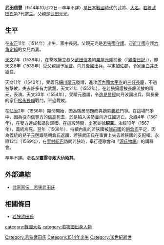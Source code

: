 {{unreferenced|time=2016-09-25T06:25:42+00:00}}
{{日本武士
|名稱= 武田 信豐
|圖片名稱= 
|圖片大小= 
|圖片說明= 
|時代= [[日本戰國時代|日本戰國時代]]
|出生日期= [[永正|永正]]11年10月5日（1514年10月22日）
|出生地點= 
|逝世日期= 不詳
|逝世地點= 
|假名= 
|羅馬字= 
|幼名= 彦二郎
|改名= 
|别名= 
|諡号= 
|神号= 
|戒名= 紹真<BR>靈雲寺殿大仙紹其
|洗禮名= 
|墓所= 
|朝廷官位= [[伊豆守|伊豆守]]、[[治部少輔|治部少輔]]
|幕府職位= 
|主君= 
|藩= 
|氏族= [[若狹武田氏|若狹武田氏]]
|父母= 父：[[武田元光|武田元光]]
|養父= 
|養母= 
|兄弟= 弟：[[武田信實|信實]]、[[內藤政信|內藤政信]]、[[山縣盛信|山縣盛信]]、[[武田信高_(若狹武田氏)|信高]]
|姐妹= 
|正室= [[六角定賴|六角定賴]]
|側室= 
|嗣子= [[武田義統|義統]]、[[武田信方|信方]]、[[武田信景_(若狹武田氏)|信景]]
|嗣女= 
|養子= 
|養女= 
}}
{{japanese|japanese=武田 信豊|kana=たけだ のぶとよ|romaji=Takeda Nobutoyo|舊寫=武田 信豐}}
'''武田信豐'''（1514年10月22日—卒年不詳）是[[日本戰國時代|日本戰國時代]]的武將、[[大名_(稱謂)|大名]]。[[若狹武田氏|若狹武田氏]]第7代[[當主|當主]]。父親是[[武田元光|武田元光]]。

== 生平 ==
在[[永正|永正]]11年（1514年）出生，家中長男。父親元光是[[若狹國|若狹國]][[守護|守護]]。迎[[近江國|近江國]]守護[[六角定賴|六角定賴]]的女兒為妻。

[[天文_(後奈良天皇)|天文]]7年（1538年），在擊敗擁立叔父[[武田信孝|武田信孝]]的[[粟屋元隆|粟屋元隆]]前後（『[[親俊日記|親俊日記]]』），即天文8年（1539年）受父親讓予[[家督|家督]]。向[[丹後國|丹後國]]出兵，平定[[加佐郡|加佐郡]]，令家臣[[白井氏|白井氏]]擔任{{tsl|ja|郡代}}。

天文11年（1542年），受義兄[[細川晴元|細川晴元]]邀請，進攻[[河內國|河內國]][[太平寺|太平寺]]的[[三好長慶|三好長慶]]，不過被擊敗，失去許多有力武將。天文21年（1552年），在若狹擁護被長慶流放的晴元，表演{{tsl|ja|連歌}}。天文23年（1554年），受晴元邀請，令[[逸見昌經|逸見昌經]]向丹波國出兵，與長慶的家臣[[松永長賴|松永長賴]]戰鬥，不過戰敗。

在[[弘治_(後奈良天皇)|弘治]]2年（1556年）期間開始，因為隱居問題而與嫡男[[武田義統|義統]]鬥爭。在這場鬥爭中，因為投向信豐方的[[武田信高_(若狹武田氏)|信高]]死去，於是陷入劣勢並向近江國逃亡。[[永祿|永祿]]4年（1561年），在雙方達成和議後歸國。在這段時間，[[出家|出家]]並號'''紹真'''。永祿10年（1567年），義統病死。翌年（1568年），持續內亂的若狹國被[[越前國|越前國]]的[[朝倉氏|朝倉氏]]平定，因為義統的兒子[[武田元明|元明]]跟隨朝倉氏返國，若狹武田氏在事實上失去若狹國的支配權。永祿12年（1569年），在[[里村紹巴|里村紹巴]]訪問若狹時，舉行連歌會和『[[源氏物語|源氏物語]]』的講釋會。

卒年不詳。法名是'''靈雲寺殿大仙紹其'''。

== 外部連結 ==
*[http://www2.harimaya.com/sengoku/html/w_take_k.html 武家家伝＿若狭武田氏] {{Wayback|url=http://www2.harimaya.com/sengoku/html/w_take_k.html |date=20200111064432 }}

== 相關條目 ==
*[[若狹武田氏|若狹武田氏]]

{{若狹武田氏當主|第7代|1539年—1558年}}
[[Category:若狹武田氏|Category:若狹武田氏]]
[[category:戰國大名|category:戰國大名]]
[[category:若狹國出身人物|category:若狹國出身人物]]
[[Category:1514年出生|Category:1514年出生]]
[[Category:16世紀逝世|Category:16世紀逝世]]